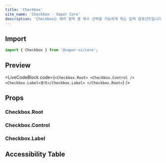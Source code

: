 ```yaml
---
title: 'Checkbox'
site_name: 'Checkbox - Vapor Core'
description: 'Checkbox는 여러 항목 중 복수 선택을 가능하게 하는 입력 컴포넌트입니다.'
---
```


## Import

```js
import { Checkbox } from '@vapor-ui/core';
```

## Preview

<LiveCodeBlock
    code={`<Checkbox.Root>
    <Checkbox.Control />
    <Checkbox.Label>동의</Checkbox.Label>
</Checkbox.Root>`}
/>

## Props

### Checkbox.Root

<PropsTable file="checkbox" section="props" />

### Checkbox.Control

<PropsTable file="checkbox" section="controlProps" />

### Checkbox.Label

<PropsTable file="checkbox" section="labelProps" />

## Accessibility Table

<AccessibilityTable file="checkbox" />
